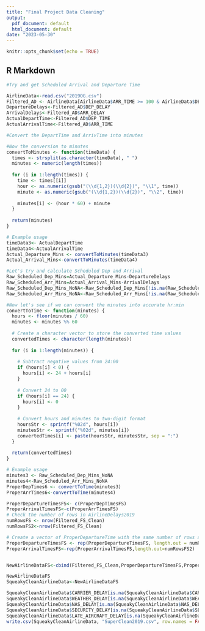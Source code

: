 ---
title: "Final Project Data Cleaning"
output:
  pdf_document: default
  html_document: default
date: "2023-05-30"
---

```{r setup, include=FALSE}
knitr::opts_chunk$set(echo = TRUE)
```

## R Markdown

```{r}
#Try and get Scheduled Arrival and Departure Time

AirlineData<-read.csv("2019OG.csv")
Filtered_AD <- AirlineData[AirlineData$ARR_TIME >= 100 & AirlineData$DEP_TIME>=100 &AirlineData$DEP_TIME!="NA", ]
DepartureDelays<-Filtered_AD$DEP_DELAY
ArrivalDelays<-Filtered_AD$ARR_DELAY
ActualDepartTime<-Filtered_AD$DEP_TIME
ActualArrivalTime<-Filtered_AD$ARR_TIME

#Convert the DepartTime and ArrivTime into minutes

#Now the conversion to minutes
convertToMinutes <- function(timeData) {
  times <- strsplit(as.character(timeData), " ")
  minutes <- numeric(length(times))
  
  for (i in 1:length(times)) {
    time <- times[[i]]
    hour <- as.numeric(gsub("(\\d{1,2})(\\d{2})", "\\1", time))
    minute <- as.numeric(gsub("(\\d{1,2})(\\d{2})", "\\2", time))
    
    minutes[i] <- (hour * 60) + minute
  }
  
  return(minutes)
}

# Example usage
timeData3<- ActualDepartTime
timeData4<-ActualArrivalTime
Actual_Departure_Mins <- convertToMinutes(timeData3)
Actual_Arrival_Mins<-convertToMinutes(timeData4)
```

```{r}
#Let's try and calculate Scheduled Dep and Arrival
Raw_Scheduled_Dep_Mins=Actual_Departure_Mins-DepartureDelays
Raw_Scheduled_Arr_Mins=Actual_Arrival_Mins-ArrivalDelays
Raw_Scheduled_Dep_Mins_NoNA<-Raw_Scheduled_Dep_Mins[!is.na(Raw_Scheduled_Dep_Mins)]
Raw_Scheduled_Arr_Mins_NoNA<-Raw_Scheduled_Arr_Mins[!is.na(Raw_Scheduled_Arr_Mins)]

```

```{r}
#Now let's see if we can convert the minutes into accurate hr:min 
convertToTime <- function(minutes) {
  hours <- floor(minutes / 60)
  minutes <- minutes %% 60
  
  # Create a character vector to store the converted time values
  convertedTimes <- character(length(minutes))
  
  for (i in 1:length(minutes)) {
    
    # Subtract negative values from 24:00
    if (hours[i] < 0) {
      hours[i] <- 24 + hours[i]
    }
    
    # Convert 24 to 00
    if (hours[i] == 24) {
      hours[i] <- 0
    }
    
    # Convert hours and minutes to two-digit format
    hoursStr <- sprintf("%02d", hours[i])
    minutesStr <- sprintf("%02d", minutes[i])
    convertedTimes[i] <- paste(hoursStr, minutesStr, sep = ":")
  }
  
  return(convertedTimes)
}

# Example usage
minutes3 <- Raw_Scheduled_Dep_Mins_NoNA
minutes4<-Raw_Scheduled_Arr_Mins_NoNA
ProperDepTimes6 <- convertToTime(minutes3)
ProperArrTimes6<-convertToTime(minutes4)
```


```{r}
ProperDepartureTimesFS<- c(ProperDepTimesFS)
ProperArrivalTimesFS<-c(ProperArrTimesFS)
# Check the number of rows in AirlineDelays2019
numRowsFS <- nrow(Filtered_FS_Clean)
numRowsFS2<-nrow(Filtered_FS_Clean)

# Create a vector of ProperDepartureTime with the same number of rows as AirlineDelays2019
ProperDepartureTimesFS <- rep(ProperDepartureTimesFS, length.out = numRowsFS)
ProperArrivalTimesFS<-rep(ProperArrivalTimesFS,length.out=numRowsFS2)


NewAirlineDataFS<-cbind(Filtered_FS_Clean,ProperDepartureTimesFS,ProperArrivalTimesFS)
```




```{r}
NewAirlineDataFS
SqueakyCleanAirlineData<-NewAirlineDataFS
```


```{r}
SqueakyCleanAirlineData$CARRIER_DELAY[is.na(SqueakyCleanAirlineData$CARRIER_DELAY)] <- 0
SqueakyCleanAirlineData$WEATHER_DELAY[is.na(SqueakyCleanAirlineData$WEATHER_DELAY)] <- 0
SqueakyCleanAirlineData$NAS_DELAY[is.na(SqueakyCleanAirlineData$NAS_DELAY)] <- 0
SqueakyCleanAirlineData$SECURITY_DELAY[is.na(SqueakyCleanAirlineData$SECURITY_DELAY)] <- 0
SqueakyCleanAirlineData$LATE_AIRCRAFT_DELAY[is.na(SqueakyCleanAirlineData$LATE_AIRCRAFT_DELAY)] <- 0
write.csv(SqueakyCleanAirlineData, "SuperClean2019.csv", row.names = FALSE)
```





